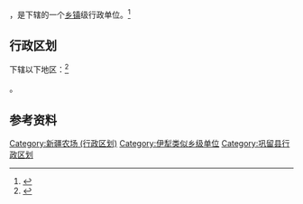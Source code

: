 {{中国乡级行政区|65/40/24/400/000}}

'''{{PAGENAMEBASE}}'''，是{{PRC admin/fullname|65/40/24/400/000|3}}下辖的一个[[乡镇|乡镇]]级行政单位。<ref>{{PRC admin/ref sgc|{{PRC admin/parent|65/40/24/400/000}}}}</ref>

== 行政区划 ==

{{PAGENAMEBASE}}下辖以下地区：<ref>{{PRC admin/ref sgc|65/40/24/400/000}}</ref>

{{PRC admin/children|65/40/24/400/000}}。

== 参考资料 ==

{{reflist}}

{{巩留县行政区划}}
{{新疆行政区划小作品}}

[[Category:新疆农场_(行政区划)|Category:新疆农场 (行政区划)]]
[[Category:伊犁类似乡级单位|Category:伊犁类似乡级单位]]
[[Category:巩留县行政区划|Category:巩留县行政区划]]